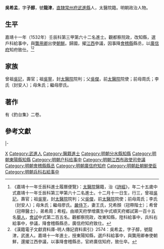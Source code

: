 {{明清人物信息框
| 姓名 = 吳希孟
| 原名 =
| 圖片名稱= 
| 圖片大小 =
| 圖片說明 = 
| 最高職務 = 廣信府知府
| 國家 = 大明 
| 爵位 =
| 籍貫 = [[南直隸|南直隸]][[常州府|常州府]][[武進縣|武進縣]]
| 族裔 = 
| 旗籍 = 
| 字號 = 字子醇，號龍津
| 諡號 =
| 出生日期 = 十二月十一日
| 出生地點 =
| 逝世日期 = 卒年不詳 
| 逝世地點 =
| 墓葬 =
| 配偶 = 王氏
| 親屬 = 
| 出身 =
* 嘉靖十一年壬辰科進士
| 經歷 =
| 著作 =
*《釣台集》二卷  
}}
'''吳希孟'''{{BD|1508年||？||W}}，字'''子醇'''，號'''龍津'''，[[南直隸|直隸]][[常州府|常州府]][[武進縣|武進縣]]人，太醫院籍。明朝政治人物。

==生平==
嘉靖十一年（1532年）壬辰科第三甲第六十二名進士。觀都察院政，改知縣，選戶科給事中，與[[龔用卿|龔用卿]]出使[[朝鮮|朝鮮]]。歸國，擢[[江西|江西]]參議，因事降[[會稽縣|會稽縣]]縣丞，以[[廣信府|廣信府]]知府致仕。<ref>《嘉靖十一年壬辰科進士履曆便覽》：[[太醫院|太醫院]]醫籍，治《[[詩經|詩經]]》，年二十五歲中式嘉靖十一年壬辰科第三甲第六十二名進士。十二月十一日生，行三，曾祖[[吳玘|吳玘]]，壽官；祖[[吳寧|吳寧]]，封[[太醫院|太醫院]]院判；父[[吳傑|吳傑]]，前[[太醫院|太醫院]]院使；前母周氏；李氏（封安人）；母朱氏；繼母廖氏。[[嚴侍下|嚴侍下]]，妻王氏，兄希顏（冠帶階士）；希曾（冠帶醫士），弟希周；希程。由順天府學增廣生中式順天府鄉試第一百十五名[[舉人|舉人]]，[[會試|會試]]中式第二百五名。觀都察院政，改東知縣，陞科給事中，兵科右給事中，參議，降會稽縣縣丞，廣信府知府致仕。</ref><ref>《漢籍電子文獻資料庫-明人傳記資料索引》2574：吳希孟，字子醇，號龍津，武進人。嘉靖十一年進士，授東陽知縣，選戶科給事中，與龔用卿奉使朝鮮，還擢江西參議，以事降會稽縣丞，官終廣信知府，致仕卒。</ref>

==家族==
曾祖[[吳玘|吳玘]]，壽官；祖[[吳寧|吳寧]]，封[[太醫院|太醫院]]院判；父[[吳傑|吳傑]]，前[[太醫院|太醫院]]院使；前母周氏；李氏（封安人）；母朱氏；繼母廖氏。

==著作==
有《釣台集》二卷。

==參考文獻==
{{reflist}}

{{start box}}
{{s-off}}
{{s-before|[[俞慶雲|俞慶雲]]}}
{{s-title|明朝分水縣知縣|1532年－1534年}}
{{s-after|[[林繼臯|林繼臯]]}}
|-
{{s-before|[[吳至|吳至]]}}
{{s-title|明朝廣信府知府|嘉靖年間}}
{{s-after|[[傅應詔|傅應詔]]}}
{{end box}}

{{嘉靖十一年壬辰科殿试金榜}}

{{Authority control}}
{{DEFAULTSORT:Wu吳}}
[[Category:吴姓|X]]
[[Category:武進人|Category:武進人]]
[[Category:醫籍進士|Category:醫籍進士]]
[[Category:明朝分水縣知縣|Category:明朝分水縣知縣]]
[[Category:明朝東陽縣知縣|Category:明朝東陽縣知縣]]
[[Category:明朝户科给事中|Category:明朝户科给事中]]
[[Category:明朝江西布政使司參議|Category:明朝江西布政使司參議]]
[[Category:明朝會稽縣縣丞|Category:明朝會稽縣縣丞]]
[[Category:明朝廣信府知府|Category:明朝廣信府知府]]
[[Category:明朝赴朝鮮使臣|Category:明朝赴朝鮮使臣]]
[[Category:明朝兵科右給事中|Category:明朝兵科右給事中]]


{{明朝人物小作品}}